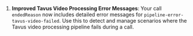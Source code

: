 1. **Improved Tavus Video Processing Error Messages**: Your call `endedReason` now includes detailed error messages for `pipeline-error-tavus-video-failed`. Use this to detect and manage scenarios where the Tavus video processing pipeline fails during a call.